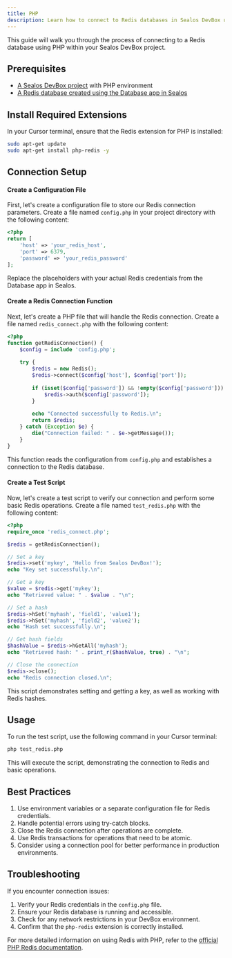 ```yaml
---
title: PHP
description: Learn how to connect to Redis databases in Sealos DevBox using PHP
---
```


This guide will walk you through the process of connecting to a Redis database using PHP within your Sealos DevBox project.

## Prerequisites

- [A Sealos DevBox project](/docs/guides/fundamentals/create-a-project) with PHP environment
- [A Redis database created using the Database app in Sealos](./)

## Install Required Extensions

In your Cursor terminal, ensure that the Redis extension for PHP is installed:

```bash
sudo apt-get update
sudo apt-get install php-redis -y
```

## Connection Setup

<div className='steps [&_h4]:step'>

#### Create a Configuration File

First, let's create a configuration file to store our Redis connection parameters. Create a file named `config.php` in your project directory with the following content:

```php
<?php
return [
    'host' => 'your_redis_host',
    'port' => 6379,
    'password' => 'your_redis_password'
];
```

Replace the placeholders with your actual Redis credentials from the Database app in Sealos.

#### Create a Redis Connection Function

Next, let's create a PHP file that will handle the Redis connection. Create a file named `redis_connect.php` with the following content:

```php
<?php
function getRedisConnection() {
    $config = include 'config.php';
    
    try {
        $redis = new Redis();
        $redis->connect($config['host'], $config['port']);
        
        if (isset($config['password']) && !empty($config['password'])) {
            $redis->auth($config['password']);
        }
        
        echo "Connected successfully to Redis.\n";
        return $redis;
    } catch (Exception $e) {
        die("Connection failed: " . $e->getMessage());
    }
}
```

This function reads the configuration from `config.php` and establishes a connection to the Redis database.

#### Create a Test Script

Now, let's create a test script to verify our connection and perform some basic Redis operations. Create a file named `test_redis.php` with the following content:

```php
<?php
require_once 'redis_connect.php';

$redis = getRedisConnection();

// Set a key
$redis->set('mykey', 'Hello from Sealos DevBox!');
echo "Key set successfully.\n";

// Get a key
$value = $redis->get('mykey');
echo "Retrieved value: " . $value . "\n";

// Set a hash
$redis->hSet('myhash', 'field1', 'value1');
$redis->hSet('myhash', 'field2', 'value2');
echo "Hash set successfully.\n";

// Get hash fields
$hashValue = $redis->hGetAll('myhash');
echo "Retrieved hash: " . print_r($hashValue, true) . "\n";

// Close the connection
$redis->close();
echo "Redis connection closed.\n";
```

This script demonstrates setting and getting a key, as well as working with Redis hashes.

</div>

## Usage

To run the test script, use the following command in your Cursor terminal:

```bash
php test_redis.php
```

This will execute the script, demonstrating the connection to Redis and basic operations.

## Best Practices

1. Use environment variables or a separate configuration file for Redis credentials.
2. Handle potential errors using try-catch blocks.
3. Close the Redis connection after operations are complete.
4. Use Redis transactions for operations that need to be atomic.
5. Consider using a connection pool for better performance in production environments.

## Troubleshooting

If you encounter connection issues:

1. Verify your Redis credentials in the `config.php` file.
2. Ensure your Redis database is running and accessible.
3. Check for any network restrictions in your DevBox environment.
4. Confirm that the `php-redis` extension is correctly installed.

For more detailed information on using Redis with PHP, refer to the [official PHP Redis documentation](https://github.com/phpredis/phpredis).